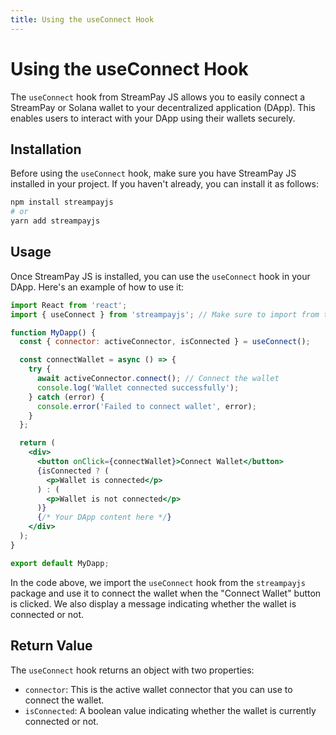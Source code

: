 ```yaml
---
title: Using the useConnect Hook
---
```


# Using the useConnect Hook

The `useConnect` hook from StreamPay JS allows you to easily connect a StreamPay or Solana wallet to your decentralized application (DApp). This enables users to interact with your DApp using their wallets securely.

## Installation

Before using the `useConnect` hook, make sure you have StreamPay JS installed in your project. If you haven't already, you can install it as follows:

```bash
npm install streampayjs
# or
yarn add streampayjs
```

## Usage

Once StreamPay JS is installed, you can use the `useConnect` hook in your DApp. Here's an example of how to use it:

```jsx
import React from 'react';
import { useConnect } from 'streampayjs'; // Make sure to import from the correct package

function MyDapp() {
  const { connector: activeConnector, isConnected } = useConnect();

  const connectWallet = async () => {
    try {
      await activeConnector.connect(); // Connect the wallet
      console.log('Wallet connected successfully');
    } catch (error) {
      console.error('Failed to connect wallet', error);
    }
  };

  return (
    <div>
      <button onClick={connectWallet}>Connect Wallet</button>
      {isConnected ? (
        <p>Wallet is connected</p>
      ) : (
        <p>Wallet is not connected</p>
      )}
      {/* Your DApp content here */}
    </div>
  );
}

export default MyDapp;
```

In the code above, we import the `useConnect` hook from the `streampayjs` package and use it to connect the wallet when the "Connect Wallet" button is clicked. We also display a message indicating whether the wallet is connected or not.

## Return Value

The `useConnect` hook returns an object with two properties:

- `connector`: This is the active wallet connector that you can use to connect the wallet.
- `isConnected`: A boolean value indicating whether the wallet is currently connected or not.